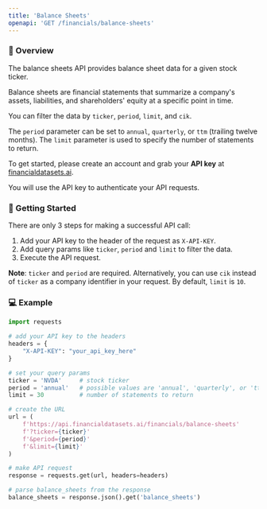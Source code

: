 ```yaml
---
title: 'Balance Sheets'
openapi: 'GET /financials/balance-sheets'
---
```


### 👋  Overview
The balance sheets API provides balance sheet data for a given stock ticker.

Balance sheets are financial statements that summarize a company's assets, liabilities, and shareholders' equity at a specific point in time.

You can filter the data by `ticker`, `period`, `limit`, and `cik`.

The `period` parameter can be set to `annual`, `quarterly`, or `ttm` (trailing twelve months). The `limit` parameter is used to specify the number of statements to return.

To get started, please create an account and grab your <b>API key</b> at [financialdatasets.ai](https://financialdatasets.ai).

You will use the API key to authenticate your API requests.

###  🚀  Getting Started
There are only 3 steps for making a successful API call:
1. Add your API key to the header of the request as `X-API-KEY`.
2. Add query params like `ticker`, `period` and `limit` to filter the data.
3. Execute the API request.

**Note**: `ticker` and `period` are required. Alternatively, you can use `cik` instead of `ticker` as a company identifier in your request.  By default, `limit` is `10`.

### 💻  Example

```python Balance Sheets
import requests

# add your API key to the headers
headers = {
    "X-API-KEY": "your_api_key_here"
}

# set your query params
ticker = 'NVDA'     # stock ticker
period = 'annual'   # possible values are 'annual', 'quarterly', or 'ttm'
limit = 30          # number of statements to return

# create the URL
url = (
    f'https://api.financialdatasets.ai/financials/balance-sheets'
    f'?ticker={ticker}'
    f'&period={period}'
    f'&limit={limit}'
)

# make API request
response = requests.get(url, headers=headers)

# parse balance_sheets from the response
balance_sheets = response.json().get('balance_sheets')
```
